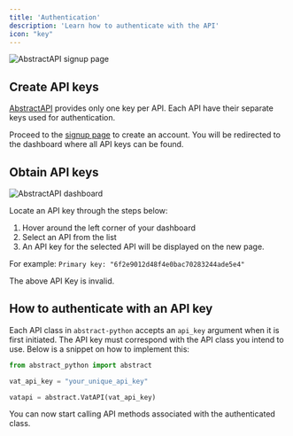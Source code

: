 ```yaml
---
title: 'Authentication'
description: 'Learn how to authenticate with the API'
icon: "key"
---
```



<img
  className="block dark:hidden"
  src="/images/abstract_signup.png"
  alt="AbstractAPI signup page"
/>

## Create API keys

[AbstractAPI](https://www.abstractapi.com/) provides only one key per API. Each API have their separate keys used for
authentication. 

Proceed to the [signup page](https://app.abstractapi.com/users/signup) to create an account. You will be redirected to the dashboard where all API keys can be found. 

## Obtain API keys

<img
  className="block dark:hidden"
  src="/images/abstract_key.png"
  alt="AbstractAPI dashboard"
/>

Locate an API key through the steps below:

1. Hover around the left corner of your dashboard
2. Select an API from the list 
3. An API key for the selected API will be displayed on the new page. 

For example: `Primary key: "6f2e9012d48f4e0bac70283244ade5e4"`

<Note>
    The above API Key is invalid.
</Note>

## How to authenticate with an API key

Each API class in `abstract-python` accepts an `api_key` argument when it is first initiated. The API key must correspond
with the API class you intend to use. Below is a snippet on how to implement this:

```python
from abstract_python import abstract

vat_api_key = "your_unique_api_key"

vatapi = abstract.VatAPI(vat_api_key)
```

You can now start calling API methods associated with the authenticated class.

